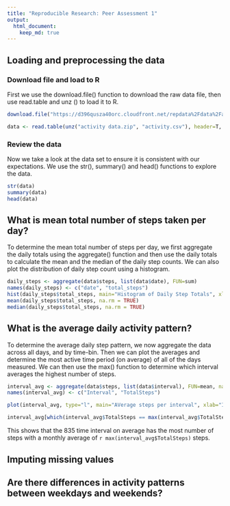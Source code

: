 ```yaml
---
title: "Reproducible Research: Peer Assessment 1"
output: 
  html_document:
    keep_md: true
---
```



## Loading and preprocessing the data

### Download file and load to R

First we use the download.file() function to download the raw data file, then use read.table and unz
() to load it to R.

```r

download.file("https://d396qusza40orc.cloudfront.net/repdata%2Fdata%2Factivity.zip", "activity data.zip")

data <- read.table(unz("activity data.zip", "activity.csv"), header=T, sep=",")


```

### Review the data

Now we take a look at the data set to ensure it is consistent with our expectations. We use the str(), summary() and head() functions to explore the data.

```r

str(data)
summary(data)
head(data)

```

## What is mean total number of steps taken per day?

To determine the mean total number of steps per day, we first aggregate the daily totals using the aggregate() function and then use the daily totals to calculate the mean and the median of the daily step counts.  We can also plot the distribution of daily step count using a histogram.

```r

daily_steps <- aggregate(data$steps, list(data$date), FUN=sum)
names(daily_steps) <- c("date", "total_steps")
hist(daily_steps$total_steps, main="Histogram of Daily Step Totals", xlab = "Daily Steps Totals")
mean(daily_steps$total_steps, na.rm = TRUE)
median(daily_steps$total_steps, na.rm = TRUE)

```


## What is the average daily activity pattern?

To determine the average daily step pattern, we now aggregate the data across all days, and by time-bin.  Then we can plot the averages and determine the most active time period (on average) of all of the days measured.  We can then use the max() function to determine which interval averages the highest number of steps. 


```r

interval_avg <- aggregate(data$steps, list(data$interval), FUN=mean, na.rm=TRUE)
names(interval_avg) <- c("Interval", "TotalSteps")

plot(interval_avg, type="l", main="AVerage steps per interval", xlab="Interval", ylab="Average No. Steps")

interval_avg[which(interval_avg$TotalSteps == max(interval_avg$TotalSteps)),]

```

This shows that the 835 time interval on average has the most number of steps with a monthly average of `r max(interval_avg$TotalSteps)` steps.

## Imputing missing values



## Are there differences in activity patterns between weekdays and weekends?
